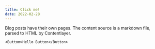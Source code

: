 ```yaml
---
title: Click me!
date: 2022-02-28
---
```


Blog posts have their own pages. The content source is a markdown file, parsed to HTML by Contentlayer.


    <Button>Hello Button</Button>
